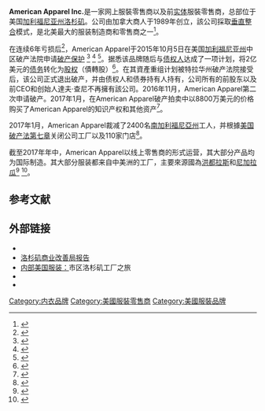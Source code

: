 {{Infobox company
| name = American Apparel, Inc.

| location = [[美国|美国]][[加利福尼亚州|加利福尼亚州]][[洛杉矶|洛杉矶]] (1997-)
| foundation = {{start date and age|1989}}<br>[[加拿大|加拿大]][[魁北克省|魁北克省]][[蒙特利尔|蒙特利尔]]

| products = [[服装|服装]]
| logo = American Apparel logo.svg

| area_served = [[世界|世界]]
| founder = {{link-en|達夫·查尼|Dov Charney}}
| fate = [[美国破产法第十一章|美国破产法第十一章]] <br /> [[清盤|清盤]] <br /> 知識產權被{{link-en|Gildan Activewear}}收購
| industry = [[零售|零售]] <br />[[制造业|制造业]]
| traded_as = 
| type = [[私人公司|私人公司]]
| logo_size = 240px
| homepage = [http://americanapparel.com americanapparel.com]
}}'''American Apparel Inc.'''是一家网上服裝零售商以及前[[实体店|实体]]服裝零售商，总部位于美国[[加利福尼亚州|加利福尼亚州]][[洛杉矶|洛杉矶]]。公司由加拿大商人{{link-en|達夫·查尼|Dov Charney}}于1989年创立，該公司採取[[垂直整合|垂直整合]]模式，是北美最大的服装制造商和零售商之一<ref>{{Cite news|url=https://www.wsj.com/articles/american-apparel-wins-final-loan-approval-1446483056|title=American Apparel Wins Final Loan Approval|author=Gleason|first=Stephanie|date=2 November 2015|work=Wall Street Journal|accessdate=3 November 2015|archive-date=2021-04-10|archive-url=https://web.archive.org/web/20210410071633/https://www.wsj.com/articles/american-apparel-wins-final-loan-approval-1446483056}}</ref>。

在连续6年亏损后<ref>{{Cite news|url=https://www.independent.co.uk/news/business/news/american-apparel-files-for-bankruptcy-in-the-us-a6679621.html|title=American Apparel files for bankruptcy in the US|author=Hutchison|first=Clare|date=5 October 2015|work=The Independent|accessdate=3 November 2015|archive-date=2018-06-30|archive-url=https://web.archive.org/web/20180630014403/https://www.independent.co.uk/news/business/news/american-apparel-files-for-bankruptcy-in-the-us-a6679621.html}}</ref>，American Apparel于2015年10月5日在美国[[加利福尼亚州|加利福尼亚州]]中区破产法院申请[[破產保護|破产保护]] <ref name="Zoe Thomas">{{Cite news|author=Thomas|first=Zoe|url=https://www.bbc.com/news/world-us-canada-34450061|title=Will bankruptcy cost American Apparel its cool?|work=BBC News|date=5 October 2015|accessdate=5 October 2015|archive-date=2021-04-10|archive-url=https://web.archive.org/web/20210410071629/https://www.bbc.com/news/world-us-canada-34450061}}</ref> <ref>{{Cite web|title=American Apparel, Once Worth Nearly $1 Billion, Is Now Bankrupt|url=https://abcnews.go.com/Business/american-apparel-worth-billion-now-bankrupt/story?id=34263639|author=Kim|first=Susanna|work=ABC News|access-date=2021-04-10|archive-date=2021-05-11|archive-url=https://web.archive.org/web/20210511014707/https://abcnews.go.com/Business/american-apparel-worth-billion-now-bankrupt/story?id=34263639}}</ref> <ref>{{Cite web|title=American Apparel Chapter 11 Voluntary Petition|url=https://www.pacermonitor.com/view/3TUJYZQ/American_Apparel_Inc__debke-15-12055__0001.0.pdf|accessdate=16 May 2016|work=PacerMonitor|publisher=PacerMonitor|archive-date=2017-11-07|archive-url=https://web.archive.org/web/20171107113052/https://www.pacermonitor.com/view/3TUJYZQ/American_Apparel_Inc__debke-15-12055__0001.0.pdf}}</ref>。据悉该品牌随后与[[债权人|债权人]]达成了一项计划，将2亿美元的[[债务|债务]]转化为[[股權|股权]]（債轉股）<ref>{{Cite news|author=Lindsay|first=Whipp|url=http://www.ft.com/cms/s/0/93f173b8-6b56-11e5-8171-ba1968cf791a.html#axzz3tdJyg9Ps|title=American Apparel is forced to refashion its business|work=[[金融时报_(英国)|金融时报 (英国)]]|date=5 October 2015|accessdate=7 December 2015|archive-date=2016-08-02|archive-url=https://web.archive.org/web/20160802091048/http://www.ft.com/cms/s/0/93f173b8-6b56-11e5-8171-ba1968cf791a.html#axzz3tdJyg9Ps}}</ref>。在其資產重组计划被特拉华州破产法院接受后，该公司正式退出破产，并由债权人和债券持有人持有，公司所有的前股东以及前CEO和创始人達夫·查尼不再擁有該公司。2016年11月，American Apparel第二次申请破产。2017年1月，{{link-en|Gildan Activewear}}在American Apparel破产拍卖中以8800万美元的价格购买了American Apparel的知识产权和其他资产<ref>{{Cite news|url=http://www.chicagotribune.com/business/ct-american-apparel-bankruptcy-deal-future-20170110-story.html|title=American Apparel bankruptcy deal leaves retail future in doubt|author=Church|first=Matt Townsend, Sandrine Rastello and Steven|work=chicagotribune.com|accessdate=2017-01-10|archive-date=2020-07-27|archive-url=https://web.archive.org/web/20200727062857/https://www.chicagotribune.com/business/ct-american-apparel-bankruptcy-deal-future-20170110-story.html}}</ref>。

2017年1月，American Apparel裁减了2400名[[南加利福尼亞州|南加利福尼亞州]]工人，并根據[[美国破产法第七章|美国破产法第七章]]关闭公司工厂以及110家门店<ref>{{Cite news|first=Shan|author=Li|url=https://www.latimes.com/business/la-fi-american-apparel-layoffs-20170116-story.html|archiveurl=https://web.archive.org/web/20170117002111/http://www.latimes.com/business/la-fi-american-apparel-layoffs-20170116-story.html|archivedate=2017-01-17|title=American Apparel starts mass layoffs as company winds down operations|work=[[洛杉磯時報|洛杉磯時報]]|date=2017-01-16|accessdate=2017-01-17}}</ref>。

截至2017年年中，American Apparel以线上零售商的形式运营，其大部分产品均为国际制造。其大部分服装都来自中美洲的工厂，主要來源國為[[洪都拉斯|洪都拉斯]]和[[尼加拉瓜|尼加拉瓜]]<ref name="Guardian-AA-Honduras">{{Cite news|author=Ibrahim|first=Noor|date=2017-11-12|title=The new American Apparel: claims of 'ethically made' abroad clash with reality|url=https://www.theguardian.com/business/2017/nov/12/the-new-american-apparel-claims-of-ethically-made-abroad-clash-with-reality|work=The Guardian|archiveurl=https://web.archive.org/web/20190917231226/https://www.theguardian.com/business/2017/nov/12/the-new-american-apparel-claims-of-ethically-made-abroad-clash-with-reality|archivedate=2019-11-17|accessdate=2020-05-24|quote=American Apparel then reopened as an online-only retailer, and by February, it swapped its “Made in USA” mantra with the phrase “Globally-Sourced,” as most of its apparel is now sourced from factories based in Central America, primarily in Honduras.}}</ref> <ref name="QZ-AA-Outside-America">{{Cite news|author=Bain|first=Marc|date=April 7, 2017|title=American Apparel is making its first products outside America|url=https://qz.com/953308/american-apparel-owned-by-gildan-gil-is-making-its-first-products-outside-america/|work=qz.com|archiveurl=https://web.archive.org/web/20210410071643/https://qz.com/953308/american-apparel-owned-by-gildan-gil-is-making-its-first-products-outside-america/|quote=For the first time, however, products bearing the American Apparel name will have tags that read “Made in Honduras” and “Made in Nicaragua.”|accessdate=2021-04-10|archive-date=2021-04-10}}</ref>。

==参考文献==
{{reflist}}

== 外部链接 ==

* {{Official website|http://www.americanapparel.com/}}
* [http://www.labbb.org/BBBWeb/Forms/Business/CompanyReportPage_Expository.aspx?CompanyID=13199717&hAKAID=1&hAddrID=1/ 洛杉矶商业改善局报告] {{Wayback|url=http://www.labbb.org/BBBWeb/Forms/Business/CompanyReportPage_Expository.aspx?CompanyID=13199717&hAKAID=1&hAddrID=1%2F |date=20210410071635 }}
* [https://web.archive.org/web/20080722015611/http://www.angelenic.com/751/inside-american-apparel-4000-downtown-employees-and-counting/ 内部美国服装：]市区洛杉矶工厂之旅
* {{Cite web|title=Made in the USA|url=http://www.sfgate.com/business/article/MADE-IN-THE-U-S-A-2709678.php|author=Strasburg|date=July 4, 2004|first=Jenny|work=Profile|publisher=SF Gate|archiveurl=https://web.archive.org/web/20200727022733/https://www.sfgate.com/business/article/MADE-IN-THE-U-S-A-2709678.php|archivedate=2020-07-27|access-date=2021-04-10}}
* {{Cite web|title=Sexy Sweats Without the Sweatshop|url=https://abcnews.go.com/2020/Business/story?id=1362781|work=20/20|publisher=ABC News|access-date=2021-04-10|archive-date=2021-04-10|archive-url=https://web.archive.org/web/20210410071629/https://abcnews.go.com/2020/Business/story?id=1362781}}

[[Category:内衣品牌|Category:内衣品牌]]
[[Category:美國服裝零售商|Category:美國服裝零售商]]
[[Category:美國服裝品牌|Category:美國服裝品牌]]